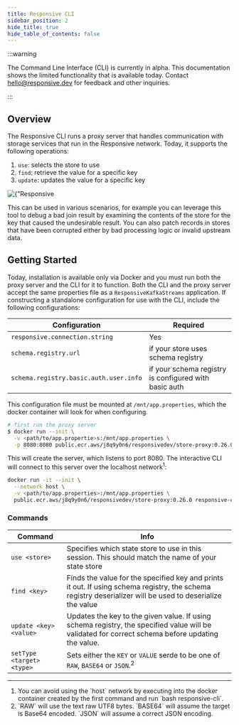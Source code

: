 ```yaml
---
title: Responsive CLI
sidebar_position: 2
hide_title: true
hide_table_of_contents: false
---
```


:::warning

The Command Line Interface (CLI) is currently in alpha. This documentation shows the
limited functionality that is available today. Contact hello@responsive.dev for feedback
and other inquiries.

:::

## Overview

The Responsive CLI runs a proxy server that handles communication with storage services that run in the Responsive
network. Today, it supports the following operations:

1. `use`: selects the store to use
1. `find`: retrieve the value for a specific key
1. `update`: updates the value for a specific key

<div className={'mx-auto max-w-sm mb-4 border-2 border-black'}>
    <img
        alt={"Responsive CLI"}
        src={require('/static/img/docs/reference/cli/responsive-cli.gif').default}
        className={'shadow-2xl'} />
</div>

This can be used in various scenarios, for example you can leverage this tool to debug
a bad join result by examining the contents of the store for the key that caused the
undesirable result. You can also patch records in stores that have been corrupted either
by bad processing logic or invalid upstream data.

## Getting Started

Today, installation is available only via Docker and you must run both the proxy server and
the CLI for it to function. Both the CLI and the proxy server accept the same properties file
as a `ResponsiveKafkaStreams` application. If constructing a standalone configuration for use
with the CLI, include the following configurations:

| Configuration                          | Required                                              |
|----------------------------------------|-------------------------------------------------------|
| `responsive.connection.string`         | Yes                                                   |
| `schema.registry.url`                  | if your store uses schema registry                    |
| `schema.registry.basic.auth.user.info` | if your schema registry is configured with basic auth |

This configuration file must be mounted at `/mnt/app.properties`, which the docker container
will look for when configuring.

```bash
# first run the proxy server
$ docker run --init \
  -v <path/to/app.propertie>s:/mnt/app.properties \
  -p 8080:8080 public.ecr.aws/j8q9y0n6/responsivedev/store-proxy:0.26.0 run-statestore-proxy
```

This will create the server, which listens to port 8080. The interactive CLI will connect to this server
over the localhost network<sup>1</sup>:

```bash
docker run -it --init \
  --network host \
  -v <path/to/app.properties>:/mnt/app.properties \
  public.ecr.aws/j8q9y0n6/responsivedev/store-proxy:0.26.0 responsive-cli
```

### Commands

| Command                                    | Info                                                                                                                                                                                            |
|--------------------------------------------|-------------------------------------------------------------------------------------------------------------------------------------------------------------------------------------------------|
| `use <store>`                              | Specifies which state store to use in this session. This should match the name of your state store                                                                                              |
| `find <key>`                               | Finds the value for the specified key and prints it out. If using schema registry, the schema registry deserializer will be used to deserialize the value                                       |
| `update <key> <value>`                     | Updates the key to the given value. If using schema registry, the specified value will be validated for correct schema before updating the value.                                               |
| `setType <target> <type>` | Sets either the `KEY` or `VALUE` serde to be one of `RAW`, `BASE64` or `JSON`.<sup>2</sup> |

<div className={'text-sm'}>
    <hr className={'mt-8 mb-2'}/>
    <ol>
        <li>
            You can avoid using the `host` network by executing into the docker container created
            by the first command and run `bash responsive-cli`.
        </li>
        <li>
            `RAW` will use the text raw UTF8 bytes. `BASE64` will assume the target is Base64
            encoded. `JSON` will assume a correct JSON encoding.
        </li>
    </ol>
</div>